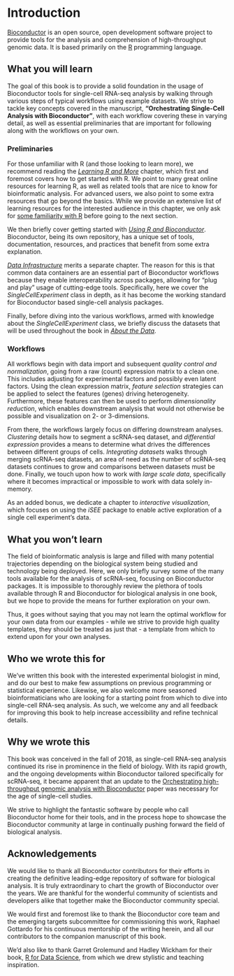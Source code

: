 # Introduction

[Bioconductor](https://bioconductor.org) is an open source, open development software project to provide tools for the analysis and comprehension of high-throughput genomic data. It is based primarily on the [R](http://www.r-project.org/) programming language.

## What you will learn

The goal of this book is to provide a solid foundation in the usage of Bioconductor tools for single-cell RNA-seq analysis by walking through various steps of typical workflows using example datasets. We strive to tackle key concepts covered in the manuscript, __"Orchestrating Single-Cell Analysis with Bioconductor"__, with each workflow covering these in varying detail, as well as essential preliminaries that are important for following along with the workflows on your own.

### Preliminaries

For those unfamiliar with R (and those looking to learn more), we recommend reading the  [_Learning R and More_](#learning-r-and-more) chapter, which first and foremost covers how to get started with R. We point to many great online resources for learning R, as well as related tools that are nice to know for bioinformatic analysis. For advanced users, we also point to some extra resources that go beyond the basics. While we provide an extensive list of learning resources for the interested audience in this chapter, we only ask for [some familiarity with R](#getting-started-with-r) before going to the next section.

We then briefly cover getting started with [_Using R and Bioconductor_](#using-r-and-bioconductor). Bioconductor, being its own repository, has a unique set of tools, documentation, resources, and practices that benefit from some extra explanation.

[_Data Infrastructure_](#data-infrastructure) merits a separate chapter. The reason for this is that common data containers are an essential part of Bioconductor workflows because they enable interoperability across packages, allowing for "plug and play" usage of cutting-edge tools. Specifically, here we cover the _SingleCellExperiment_ class in depth, as it has become the working standard for Bioconductor based single-cell analysis packages.

Finally, before diving into the various workflows, armed with knowledge about the _SingleCellExperiment_ class, we briefly discuss the datasets that will be used throughout the book in [_About the Data_](#about-the-data). 


### Workflows

All workflows begin with data import and subsequent _quality control and normalization_, going from a raw (count) expression matrix to a clean one. This includes adjusting for experimental factors and possibly even latent factors. Using the clean expression matrix, _feature selection_ strategies can be applied to select the features (genes) driving heterogeneity. Furthermore, these features can then be used to perform _dimensionality reduction_, which enables downstream analysis that would not otherwise be possible and visualization on 2- or 3-dimensions. 

From there, the workflows largely focus on differing downstream analyses. _Clustering_ details how to segment a scRNA-seq dataset, and _differential expression_  provides a means to determine what drives the differences between different groups of cells. _Integrating datasets_ walks through merging scRNA-seq datasets, an area of need as the number of scRNA-seq datasets continues to grow and comparisons between datasets must be done. Finally, we touch upon how to work with _large scale data_, specifically where it becomes impractical or impossible to work with data solely in-memory. 

As an added bonus, we dedicate a chapter to _interactive visualization_, which focuses on using the _iSEE_ package to enable active exploration of a single cell experiment's data.


## What you won't learn

The field of bioinformatic analysis is large and filled with many potential trajectories depending on the biological system being studied and technology being deployed. Here, we only briefly survey some of the many tools available for the analysis of scRNA-seq, focusing on Bioconductor packages. It is impossible to thoroughly review the plethora of tools available through R and Bioconductor for biological analysis in one book, but we hope to provide the means for further exploration on your own.

Thus, it goes without saying that you may not learn the optimal workflow for your own data from our examples - while we strive to provide high quality templates, they should be treated as just that - a template from which to extend upon for your own analyses. 


## Who we wrote this for

We've written this book with the interested experimental biologist in mind, and do our best to make few assumptions on previous programming or statistical experience. Likewise, we also welcome more seasoned bioinformaticians who are looking for a starting point from which to dive into single-cell RNA-seq analysis. As such, we welcome any and all feedback for improving this book to help increase accessibility and refine technical details.


## Why we wrote this

This book was conceived in the fall of 2018, as single-cell RNA-seq analysis continued its rise in prominence in the field of biology. With its rapid growth, and the ongoing developments within Bioconductor tailored specifically for scRNA-seq, it became apparent that an update to the [Orchestrating high-throughput genomic analysis with Bioconductor](https://www.nature.com/articles/nmeth.3252) paper was necessary for the age of single-cell studies.

We strive to highlight the fantastic software by people who call Bioconductor home for their tools, and in the process hope to showcase the Bioconductor community at large in continually pushing forward the field of biological analysis. 

## Acknowledgements

We would like to thank all Bioconductor contributors for their efforts in creating the definitive leading-edge repository of software for biological analysis. It is truly extraordinary to chart the growth of Bioconductor over the years. We are thankful for the wonderful community of scientists and developers alike that together make the Bioconductor community special.

We would first and foremost like to thank the Bioconductor core team and the emerging targets subcommittee for commissioning this work, Raphael Gottardo for his continuous mentorship of the writing herein, and all our contributors to the companion manuscript of this book.

We'd also like to thank Garret Grolemund and Hadley Wickham for their book, [R for Data Science](https://r4ds.had.co.nz/index.html), from which we drew stylistic and teaching inspiration.
